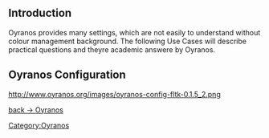 == Introduction ==
Oyranos provides many settings, which are not easily to understand without colour management background. The following Use Cases will describe practical questions and theyre academic answere by Oyranos.

== Oyranos Configuration ==
http://www.oyranos.org/images/oyranos-config-fltk-0.1.5_2.png

[[Oyranos|back -> Oyranos]]
[[Category:Oyranos]]